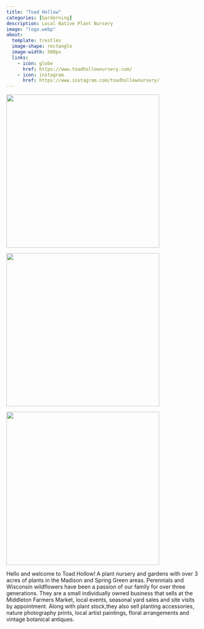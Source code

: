 ```yaml
---
title: "Toad Hollow"
categories: [Garderning]
description: Local Native Plant Nursery
image: "logo.webp"
about:
  template: trestles
  image-shape: rectangle
  image-width: 500px
  links:
    - icon: globe
      href: https://www.toadhollownursery.com/
    - icon: instagram
      href: https://www.instagram.com/toadhollownursery/
---
```


![](Plants.webp){width="400"}

![](Antiques.webp){width="400"}

![](boy.webp){width="400"}


Hello and welcome to Toad Hollow!
A plant nursery and gardens with over 3 acres of plants in the Madison and Spring Green areas.
Perennials and Wisconsin wildflowers have been a passion of our family for over three generations. 
They are a small individually owned  business that sells at the Middleton Farmers Market, local events, seasonal yard sales and site visits by appointment.
Along with plant stock,they also sell planting accessories, nature photography prints, local artist paintings,  floral arrangements and vintage botanical antiques.




